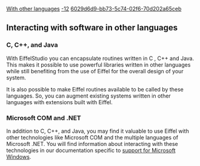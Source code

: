 [[Property:title|With other languages]]
[[Property:weight|-12]]
[[Property:uuid|6029d6d9-bb73-5c74-02f6-70d202a65ceb]]
== Interacting with software in other languages  ==

===C, C++, and Java===
With EiffelStudio you can encapsulate routines written in C , C++ and Java. This makes it possible to use powerful libraries written in other languages while still benefiting from the use of Eiffel for the overall design of your system.

It is also possible to make Eiffel routines available to be called by these languages. So, you can augment existing systems written in other languages with extensions built with Eiffel.

===Microsoft COM and .NET===
In addition to C, C++, and Java, you may find it valuable to use Eiffel with other technologies like Microsoft COM and the multiple languages of Microsoft .NET. You will find information about interacting with these technologies in our documentation specific to [[Microsoft Windows|support for Microsoft Windows]].

